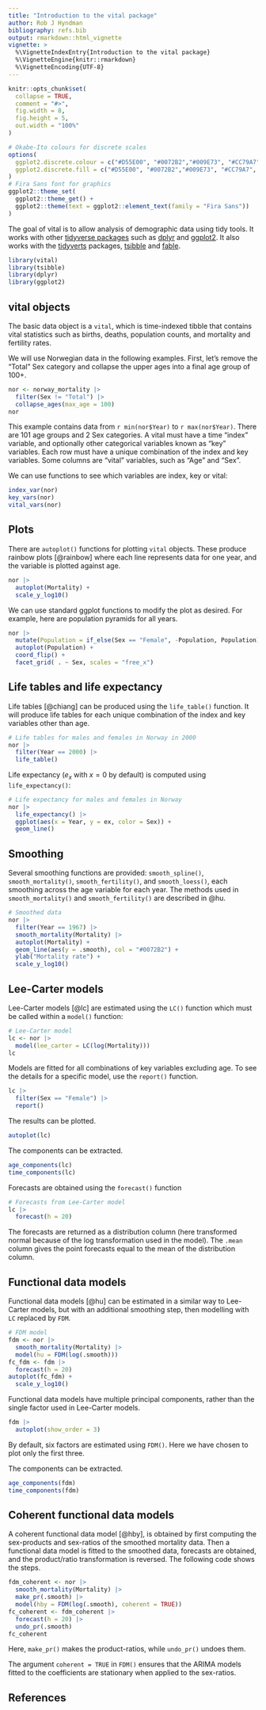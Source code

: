 ```yaml
---
title: "Introduction to the vital package"
author: Rob J Hyndman
bibliography: refs.bib
output: rmarkdown::html_vignette
vignette: >
  %\VignetteIndexEntry{Introduction to the vital package}
  %\VignetteEngine{knitr::rmarkdown}
  %\VignetteEncoding{UTF-8}
---
```


```r
knitr::opts_chunk$set(
  collapse = TRUE,
  comment = "#>",
  fig.width = 8,
  fig.height = 5,
  out.width = "100%"
)

# Okabe-Ito colours for discrete scales
options(
  ggplot2.discrete.colour = c("#D55E00", "#0072B2","#009E73", "#CC79A7", "#E69F00", "#56B4E9", "#F0E442"),
  ggplot2.discrete.fill = c("#D55E00", "#0072B2","#009E73", "#CC79A7", "#E69F00", "#56B4E9", "#F0E442")
)
# Fira Sans font for graphics
ggplot2::theme_set(
  ggplot2::theme_get() + 
  ggplot2::theme(text = ggplot2::element_text(family = "Fira Sans"))
)
```

The goal of vital is to allow analysis of demographic data using tidy tools. It works with other [tidyverse packages](https://tidyverse.org) such as [dplyr](https://dplyr.tidyverse.org) and [ggplot2](https://ggplot2.tidyverse.org). It also works with the [tidyverts](https://tidyverts.org) packages, [tsibble](https://tsibble.tidyverts.org) and [fable](https://fable.tidyverts.org).


```r
library(vital)
library(tsibble)
library(dplyr)
library(ggplot2)
```

## vital objects

The basic data object is a `vital`, which is time-indexed tibble that contains vital statistics such as births, deaths, population counts, and mortality and fertility rates. 

We will use Norwegian data in the following examples. First, let's remove the "Total" Sex category and collapse the upper ages into a final age group of 100+.

```r
nor <- norway_mortality |>
  filter(Sex != "Total") |>
  collapse_ages(max_age = 100) 
nor
```

This example contains data from `r min(nor$Year)` to `r max(nor$Year)`. There are 101 age groups and 2 Sex categories. 
A vital must have a time "index" variable, and optionally other categorical variables known as "key" variables. Each row must have a unique combination of the index and key variables. Some columns are "vital" variables, such as "Age" and "Sex".

We can use functions to see which variables are index, key or vital:

```r
index_var(nor)
key_vars(nor)
vital_vars(nor)
```

## Plots

There are `autoplot()` functions for plotting `vital` objects. These produce rainbow plots [@rainbow] where each line represents data for one year, and the variable is plotted against age.

```r
nor |> 
  autoplot(Mortality) + 
  scale_y_log10()
```

We can use standard ggplot functions to modify the plot as desired. For example, here are population pyramids for all years.

```r
nor |> 
  mutate(Population = if_else(Sex == "Female", -Population, Population)) |>
  autoplot(Population) +
  coord_flip() +
  facet_grid( . ~ Sex, scales = "free_x")
```

## Life tables and life expectancy

Life tables [@chiang] can be produced using the `life_table()` function. It will produce life tables for each unique combination of the index and key variables other than age.

```r
# Life tables for males and females in Norway in 2000
nor |>
  filter(Year == 2000) |>
  life_table()
```

Life expectancy ($e_x$ with $x=0$ by default) is computed using `life_expectancy()`:

```r
# Life expectancy for males and females in Norway
nor |>
  life_expectancy() |>
  ggplot(aes(x = Year, y = ex, color = Sex)) +
  geom_line()
```

## Smoothing 

Several smoothing functions are provided: `smooth_spline()`, `smooth_mortality()`, `smooth_fertility()`, and `smooth_loess()`, each smoothing across the age variable for each year. The methods used in `smooth_mortality()` and `smooth_fertility()` are described in @hu.

```r
# Smoothed data
nor |>
  filter(Year == 1967) |>
  smooth_mortality(Mortality) |>
  autoplot(Mortality) +
  geom_line(aes(y = .smooth), col = "#0072B2") +
  ylab("Mortality rate") +
  scale_y_log10()
```

## Lee-Carter models

Lee-Carter models [@lc] are estimated using the `LC()` function which must be called within a `model()` function:

```r
# Lee-Carter model
lc <- nor |>
  model(lee_carter = LC(log(Mortality)))
lc
```

Models are fitted for all combinations of key variables excluding age. To see the details for a specific model, use the `report()` function.

```r
lc |> 
  filter(Sex == "Female") |> 
  report()
```

The results can be plotted.

```r
autoplot(lc)
```

The components can be extracted.

```r
age_components(lc)
time_components(lc)
```

Forecasts are obtained using the `forecast()` function

```r
# Forecasts from Lee-Carter model
lc |>
  forecast(h = 20) 
```

The forecasts are returned as a distribution column (here transformed normal because of the log transformation used in the model). The `.mean` column gives the point forecasts equal to the mean of the distribution column.


## Functional data models

Functional data models [@hu] can be estimated in a similar way to Lee-Carter models, but with an additional smoothing step, then modelling with `LC` replaced by `FDM`. 

```r
# FDM model
fdm <- nor |> 
  smooth_mortality(Mortality) |> 
  model(hu = FDM(log(.smooth)))
fc_fdm <- fdm |>
  forecast(h = 20) 
autoplot(fc_fdm) +
  scale_y_log10()
```

Functional data models have multiple principal components, rather than the single factor used in Lee-Carter models. 

```r
fdm |>
  autoplot(show_order = 3)
```

By default, six factors are estimated using `FDM()`. Here we have chosen to plot only the first three. 

The components can be extracted.

```r
age_components(fdm)
time_components(fdm)
```


## Coherent functional data models

A coherent functional data model [@hby], is obtained by first computing the sex-products and sex-ratios of the smoothed mortality data. Then a functional data model is fitted to the smoothed data, forecasts are obtained, and the product/ratio transformation is reversed. The following code shows the steps.

```r
fdm_coherent <- nor |> 
  smooth_mortality(Mortality) |> 
  make_pr(.smooth) |>
  model(hby = FDM(log(.smooth), coherent = TRUE))
fc_coherent <- fdm_coherent |>
  forecast(h = 20) |>
  undo_pr(.smooth)
fc_coherent
```

Here, `make_pr()` makes the product-ratios, while `undo_pr()` undoes them.

The argument `coherent = TRUE` in `FDM()` ensures that the ARIMA models fitted to the coefficients are stationary when applied to the sex-ratios. 

## References
